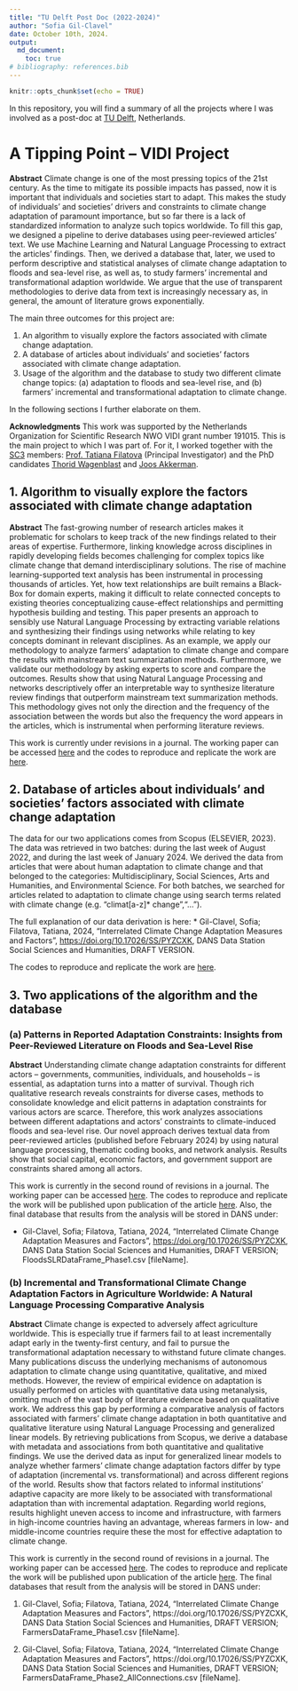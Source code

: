 ```yaml
---
title: "TU Delft Post Doc (2022-2024)"
author: "Sofia Gil-Clavel"
date: October 10th, 2024.
output:
  md_document:
    toc: true
# bibliography: references.bib
---
```


```r
knitr::opts_chunk$set(echo = TRUE)
```


In this repository, you will find a summary of all the projects where I was involved as a post-doc at [TU Delft](https://www.tudelft.nl/en/tpm), Netherlands.



# A Tipping Point – VIDI Project 

**Abstract** Climate change is one of the most pressing topics of the 21st century. As the time to mitigate its possible impacts has passed, now it is important that individuals and societies start to adapt. This makes the study of individuals’ and societies’ drivers and constraints to climate change adaptation of paramount importance, but so far there is a lack of standardized information to analyze such topics worldwide. To fill this gap, we designed a pipeline to derive databases using peer-reviewed articles’ text. We use Machine Learning and Natural Language Processing to extract the articles’ findings. Then, we derived a database that, later, we  used to perform descriptive and statistical analyses of climate change adaptation to floods and sea-level rise, as well as, to study farmers' incremental and transformational adaption worldwide. We argue that the use of transparent methodologies to derive data from text is increasingly necessary as, in general, the amount of literature grows exponentially. 

The main three outcomes for this project are:

1. An algorithm to visually explore the factors associated with climate change adaptation.
2. A database of articles about individuals' and societies' factors associated with climate change adaptation.
3. Usage of the algorithm and the database to study two different climate change topics: (a) adaptation to floods and sea-level rise, and (b) farmers' incremental and transformational adaptation to climate change.

In the following sections I further elaborate on them.

**Acknowledgments** This work was supported by the Netherlands Organization for Scientific Research NWO VIDI grant number 191015. This is the main project to which I was part of. For it, I worked together with the [SC3](http://www.sc3.center/) members: [Prof. Tatiana Filatova](http://www.sc3.center/team/tatiana-filatova/) (Principal Investigator) and the PhD candidates [Thorid Wagenblast](http://www.sc3.center/team/thorid-wagenblast/) and [Joos Akkerman](http://www.sc3.center/team/joos-akkerman/). 

## 1. Algorithm to visually explore the factors associated with climate change adaptation

**Abstract** The fast-growing number of research articles makes it problematic for scholars to keep track of the new findings related to their areas of expertise. Furthermore, linking knowledge across disciplines in rapidly developing fields becomes challenging for complex topics like climate change that demand interdisciplinary solutions. The rise of machine learning-supported text analysis has been instrumental in processing thousands of articles. Yet, how text relationships are built remains a Black-Box for domain experts, making it difficult to relate connected concepts to existing theories conceptualizing cause-effect relationships and permitting hypothesis building and testing. This paper presents an approach to sensibly use Natural Language Processing by extracting variable relations and synthesizing their findings using networks while relating to key concepts dominant in relevant disciplines. As an example, we apply our methodology to analyze farmers’ adaptation to climate change and compare the results with mainstream text summarization methods. Furthermore, we validate our methodology by asking experts to score and compare the outcomes. Results show that using Natural Language Processing and networks descriptively offer an interpretable way to synthesize literature review findings that outperform mainstream text summarization methods. This methodology gives not only the direction and the frequency of the association between the words but also the frequency the word appears in the articles, which is instrumental when performing literature reviews.

This work is currently under revisions in a journal. The working paper can be accessed [here](https://arxiv.org/abs/2306.09737) and the codes to reproduce and replicate the work are [here](https://github.com/SofiaG1l/NLPnetworks4LR).

## 2. Database of articles about individuals' and societies' factors associated with climate change adaptation

The data for our two applications comes from Scopus (ELSEVIER, 2023). The data was retrieved in two batches: during the last week of August 2022, and during the last week of January 2024. We derived the data from articles that were about human adaptation to climate change and that belonged to the categories: Multidisciplinary, Social Sciences, Arts and Humanities, and Environmental Science. For both batches, we searched for articles related to adaptation to climate change using search terms related with climate change (e.g. "climat[a-z]* change","...").

The full explanation of our data derivation is here:
* Gil-Clavel, Sofia; Filatova, Tatiana, 2024, "Interrelated Climate Change Adaptation Measures and Factors", [https://doi.org/10.17026/SS/PYZCXK](https://doi.org/10.17026/SS/PYZCXK), DANS Data Station Social Sciences and Humanities, DRAFT VERSION.

The codes to reproduce and replicate the work are [here](https://github.com/SofiaG1l/Data_CCA).


## 3. Two applications of the algorithm and the database

### (a) Patterns in Reported Adaptation Constraints: Insights from Peer-Reviewed Literature on Floods and Sea-Level Rise

**Abstract** Understanding climate change adaptation constraints for different actors – governments, communities, individuals, and households – is essential, as adaptation turns into a matter of survival. Though rich qualitative research reveals constraints for diverse cases, methods to consolidate knowledge and elicit patterns in adaptation constraints for various actors are scarce. Therefore, this work analyzes associations between different adaptations and actors’ constraints to climate-induced floods and sea-level rise. Our novel approach derives textual data from peer-reviewed articles (published before February 2024) by using natural language processing, thematic coding books, and network analysis. Results show that social capital, economic factors, and government support are constraints shared among all actors. 

This work is currently in the second round of revisions in a journal. The working paper can be accessed [here](https://osf.io/preprints/socarxiv/3cqvn). The codes to reproduce and replicate the work will be published upon publication of the article [here](https://github.com/SofiaG1l/FloodSLR_CCA). Also, the final database that results from the analysis will be stored in DANS under:

* Gil-Clavel, Sofia; Filatova, Tatiana, 2024, "Interrelated Climate Change Adaptation Measures and Factors", [https://doi.org/10.17026/SS/PYZCXK](https://doi.org/10.17026/SS/PYZCXK), DANS Data Station Social Sciences and Humanities, DRAFT VERSION; FloodsSLRDataFrame_Phase1.csv [fileName].



### (b) Incremental and Transformational Climate Change Adaptation Factors in Agriculture Worldwide: A Natural Language Processing Comparative Analysis

**Abstract** Climate change is expected to adversely affect agriculture worldwide. This is especially true if farmers fail to at least incrementally adapt early in the twenty-first century, and fail to pursue the transformational adaptation necessary to withstand future climate changes. Many publications discuss the underlying mechanisms of autonomous adaptation to climate change using quantitative, qualitative, and mixed methods. However, the review of empirical evidence on adaptation is usually performed on articles with quantitative data using metanalysis, omitting much of the vast body of literature evidence based on qualitative work. We address this gap by performing a comparative analysis of factors associated with farmers’ climate change adaptation in both quantitative and qualitative literature using Natural Language Processing and generalized linear models. By retrieving publications from Scopus, we derive a database with metadata and associations from both quantitative and qualitative findings. We use the derived data as input for generalized linear models to analyze whether farmers’ climate change adaptation factors differ by type of adaptation (incremental vs. transformational) and across different regions of the world. Results show that factors related to informal institutions’ adaptive capacity are more likely to be associated with transformational adaptation than with incremental adaptation. Regarding world regions, results highlight uneven access to income and infrastructure, with farmers in high-income countries having an advantage, whereas farmers in low- and middle-income countries require these the most for effective adaptation to climate change. 


This work is currently in the second round of revisions in a journal. The working paper can be accessed [here](https://osf.io/preprints/socarxiv/3dp5e). The codes to reproduce and replicate the work will be published upon publication of the article [here](https://github.com/SofiaG1l/Farmers_CCA). The final databases that result from the analysis will be stored in DANS under:

1. Gil-Clavel, Sofia; Filatova, Tatiana, 2024, "Interrelated Climate Change Adaptation Measures and Factors", https://doi.org/10.17026/SS/PYZCXK, DANS Data Station Social Sciences and Humanities, DRAFT VERSION; FarmersDataFrame_Phase1.csv [fileName].

2. Gil-Clavel, Sofia; Filatova, Tatiana, 2024, "Interrelated Climate Change Adaptation Measures and Factors", https://doi.org/10.17026/SS/PYZCXK, DANS Data Station Social Sciences and Humanities, DRAFT VERSION; FarmersDataFrame_Phase2_AllConnections.csv [fileName].




